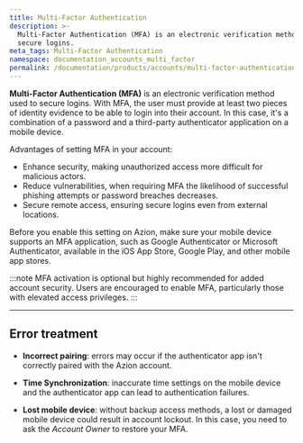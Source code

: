 ```yaml
---
title: Multi-Factor Authentication
description: >-
  Multi-Factor Authentication (MFA) is an electronic verification method used to
  secure logins.
meta_tags: Multi-Factor Authentication
namespace: documentation_accounts_multi_factor
permalink: /documentation/products/accounts/multi-factor-authentication/
---
```


**Multi-Factor Authentication (MFA)** is an electronic verification method used to secure logins. With MFA, the user must provide at least two pieces of identity evidence to be able to login into their account. In this case, it's a combination of a password and a third-party authenticator application on a mobile device.

Advantages of setting MFA in your account:
- Enhance security, making unauthorized access more difficult for malicious actors.
- Reduce vulnerabilities, when requiring MFA the likelihood of successful phishing attempts or password breaches decreases.
- Secure remote access, ensuring secure logins even from external locations.

Before you enable this setting on Azion, make sure your mobile device supports an MFA application, such as Google Authenticator or Microsoft Authenticator, available in the iOS App Store, Google Play, and other mobile app stores.

:::note
MFA activation is optional but highly recommended for added account security. Users are encouraged to enable MFA, particularly those with elevated access privileges.
:::

---

## Error treatment

- **Incorrect pairing**: errors may occur if the authenticator app isn't correctly paired with the Azion account.

- **Time Synchronization**: inaccurate time settings on the mobile device and the authenticator app can lead to authentication failures.

- **Lost mobile device**: without backup access methods, a lost or damaged mobile device could result in account lockout. In this case, you need to ask the *Account Owner* to restore your MFA.

